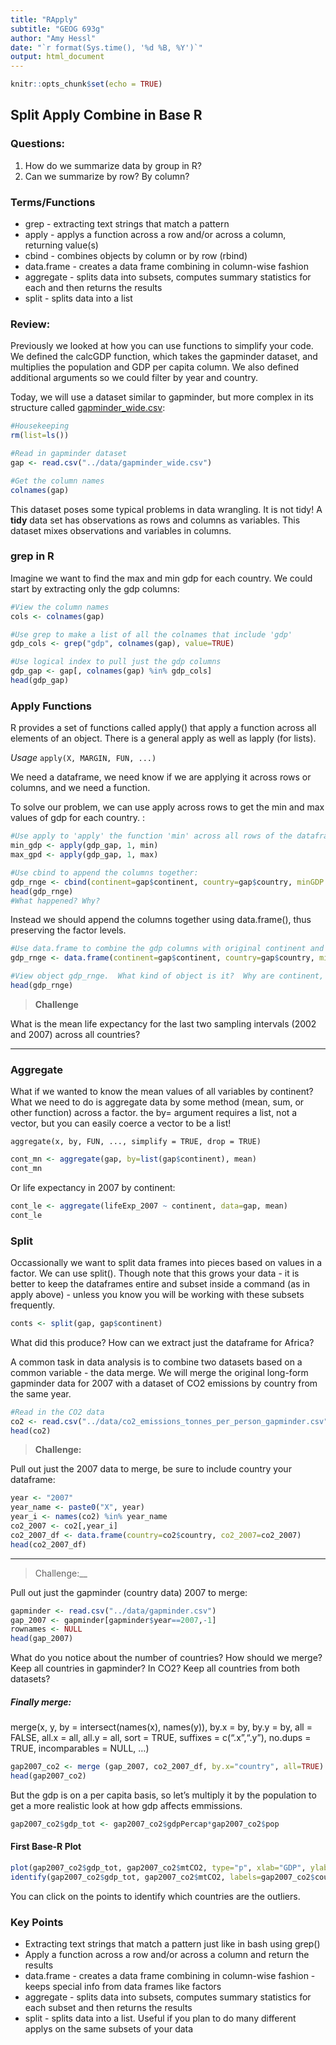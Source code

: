 ```yaml
---
title: "RApply"
subtitle: "GEOG 693g"
author: "Amy Hessl"
date: "`r format(Sys.time(), '%d %B, %Y')`"
output: html_document
---
```


```r
knitr::opts_chunk$set(echo = TRUE)
```

## Split Apply Combine in Base R
### Questions: 
1.  How do we summarize data by group in R?
2.  Can we summarize by row?  By column?

### Terms/Functions
  * grep - extracting text strings that match a pattern
  * apply - applys a function across a row and/or across a column, returning value(s) 
  * cbind - combines objects by column or by row (rbind)
  * data.frame - creates a data frame combining in column-wise fashion
  * aggregate - splits data into subsets, computes summary statistics for each and then returns the results
  * split - splits data into a list
 
### Review:
Previously we looked at how you can use functions to simplify your code. We defined the calcGDP function, which takes the gapminder dataset, and multiplies the population and GDP per capita column. We also defined additional arguments so we could filter by year and country.

Today, we will use a dataset similar to gapminder, but more complex in its structure called [gapminder_wide.csv](../data/gapminder_wide.csv):

```r
#Housekeeping
rm(list=ls())

#Read in gapminder dataset
gap <- read.csv("../data/gapminder_wide.csv")

#Get the column names
colnames(gap)

```

This dataset poses some typical problems in data wrangling.  It is not tidy!  A **tidy** data set has observations as rows and columns as variables.  This dataset mixes observations and variables in columns.  

### grep in R
Imagine we want to find the max and min gdp for each country.  We could start by extracting only the gdp columns:

```r
#View the column names
cols <- colnames(gap)

#Use grep to make a list of all the colnames that include 'gdp'
gdp_cols <- grep("gdp", colnames(gap), value=TRUE)

#Use logical index to pull just the gdp columns
gdp_gap <- gap[, colnames(gap) %in% gdp_cols]
head(gdp_gap)
```

### Apply Functions
R provides a set of functions called apply() that apply a function across all elements of an object.  There is a general apply as well as lapply (for lists). 

*Usage*
`apply(X, MARGIN, FUN, ...)`

We need a dataframe, we need know if we are applying it across rows or columns, and we need a function.

To solve our problem, we can use apply across rows to get the min and max values of gdp for each country.  :

```r
#Use apply to 'apply' the function 'min' across all rows of the dataframe:
min_gdp <- apply(gdp_gap, 1, min)
max_gpd <- apply(gdp_gap, 1, max)

#Use cbind to append the columns together:
gdp_rnge <- cbind(continent=gap$continent, country=gap$country, minGDP = min_gdp, maxGDP = max_gpd)
head(gdp_rnge)
#What happened? Why?
```

Instead we should append the columns together using data.frame(), thus preserving the factor levels.

``` r
#Use data.frame to combine the gdp columns with original continent and country (as factors)
gdp_rnge <- data.frame(continent=gap$continent, country=gap$country, minGDP = min_gdp, maxGDP = max_gpd)

#View object gdp_rnge.  What kind of object is it?  Why are continent, country numbers?
head(gdp_rnge)
```

>__Challenge__

What is the mean life expectancy for the last two sampling intervals (2002 and 2007) across all countries?  

***


### Aggregate
What if we wanted to know the mean values of all variables by continent? What we need to do is aggregate data by some method (mean, sum, or other function) across a factor. the by= argument requires a list, not a vector, but you can easily coerce a vector to be a list!

`aggregate(x, by, FUN, ..., simplify = TRUE, drop = TRUE)`

```r
cont_mn <- aggregate(gap, by=list(gap$continent), mean)
cont_mn
```

Or life expectancy in 2007 by continent:
```r
cont_le <- aggregate(lifeExp_2007 ~ continent, data=gap, mean)
cont_le
```

### Split
Occassionally we want to split data frames into pieces based on values in a factor.  We can use split(). Though note that this grows your data - it is better to keep the dataframes entire and subset inside a command (as in apply above) - unless you know you will be working with these subsets frequently. 

```r
conts <- split(gap, gap$continent)
```

What did this produce?  How can we extract just the dataframe for Africa?

A common task in data analysis is to combine two datasets based on a common variable - the data merge. We will merge the original long-form gapminder data for 2007 with a dataset of CO2 emissions by country from the same year.


```r
#Read in the CO2 data
co2 <- read.csv("../data/co2_emissions_tonnes_per_person_gapminder.csv")
head(co2)
```


>__Challenge:__

Pull out just the 2007 data to merge, be sure to include country your dataframe:
```r
year <- "2007"
year_name <- paste0("X", year)
year_i <- names(co2) %in% year_name
co2_2007 <- co2[,year_i]
co2_2007_df <- data.frame(country=co2$country, co2_2007=co2_2007)
head(co2_2007_df)
```

***

>Challenge:__

Pull out just the gapminder (country data) 2007 to merge:
```r
gapminder <- read.csv("../data/gapminder.csv")
gap_2007 <- gapminder[gapminder$year==2007,-1]
rownames <- NULL
head(gap_2007)
```
What do you notice about the number of countries? How should we merge?  Keep all countries in gapminder? In CO2? Keep all countries from both datasets?

##### Finally merge:
merge(x, y, by = intersect(names(x), names(y)),
      by.x = by, by.y = by, all = FALSE, all.x = all, all.y = all,
      sort = TRUE, suffixes = c(".x",".y"), no.dups = TRUE,
      incomparables = NULL, ...)
      
```r
gap2007_co2 <- merge (gap_2007, co2_2007_df, by.x="country", all=TRUE)
head(gap2007_co2)
```

But the gdp is on a per capita basis, so let's multiply it by the population to get a more realistic look at how gdp affects emmissions.

```r
gap2007_co2$gdp_tot <- gap2007_co2$gdpPercap*gap2007_co2$pop

```

#### First Base-R Plot
```r
plot(gap2007_co2$gdp_tot, gap2007_co2$mtCO2, type="p", xlab="GDP", ylab="CO2")
identify(gap2007_co2$gdp_tot, gap2007_co2$mtCO2, labels=gap2007_co2$country)
```
You can click on the points to identify which countries are the outliers.

### Key Points
  * Extracting text strings that match a pattern just like in bash using grep()  
  * Apply a function across a row and/or across a column and return the results  
  * data.frame - creates a data frame combining in column-wise fashion - keeps special info from data frames like factors  
  * aggregate - splits data into subsets, computes summary statistics for each subset and then returns the results  
  * split - splits data into a list.  Useful if you plan to do many different applys on the same subsets of your data  
  
